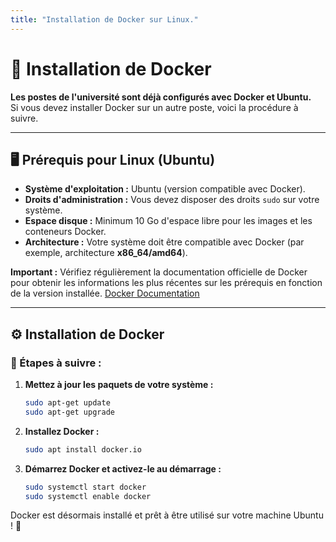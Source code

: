 ```yaml
---
title: "Installation de Docker sur Linux."
---
```

# 🚀 Installation de Docker

**Les postes de l'université sont déjà configurés avec Docker et Ubuntu.**  
Si vous devez installer Docker sur un autre poste, voici la procédure à suivre.

---

## 🖥️ Prérequis pour Linux (Ubuntu)

- **Système d'exploitation :** Ubuntu (version compatible avec Docker).
- **Droits d'administration :** Vous devez disposer des droits `sudo` sur votre système.
- **Espace disque :** Minimum 10 Go d'espace libre pour les images et les conteneurs Docker.
- **Architecture :** Votre système doit être compatible avec Docker (par exemple, architecture **x86_64/amd64**).

**Important :** Vérifiez régulièrement la documentation officielle de Docker pour obtenir les informations les plus récentes sur les prérequis en fonction de la version installée. [Docker Documentation](https://docs.docker.com/engine/install/)

---

## ⚙️ Installation de Docker

### 🐳 Étapes à suivre :

1. **Mettez à jour les paquets de votre système :**
    ```bash copy
    sudo apt-get update
    sudo apt-get upgrade
    ```

2. **Installez Docker :**
    ```bash copy
    sudo apt install docker.io
    ```

3. **Démarrez Docker et activez-le au démarrage :**
    ```bash copy
    sudo systemctl start docker
    sudo systemctl enable docker
    ```

Docker est désormais installé et prêt à être utilisé sur votre machine Ubuntu ! 🐳